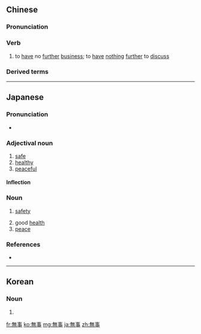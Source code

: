 {{also|无事}}
==Chinese==
{{zh-forms|s=无事}}

===Pronunciation===
{{zh-pron
|m=wúshì
|c=mou4 si6
|h=pfs=mò-sṳ/vù-sṳ
|cat=v
}}

===Verb===
{{zh-verb}}

# {{lb|zh|literary}} to [[have]] no [[further]] [[business]]; to [[have]] [[nothing]] [[further]] to [[discuss]]

===Derived terms===
{{zh-der|無事不登三寶殿|無事生非|天下本無事，庸人自擾之|太平無事|安然無事|平安無事|平白無事|無事忙|無事生風|相安無事|行所無事|行若無事|閒來無事|高枕無事}}

----

==Japanese==
{{ja-kanjitab|ぶ|じ|yomi=on}}

===Pronunciation===
* {{ja-pron|ぶじ|y=o|acc=0|acc_ref=NHK}}

===Adjectival noun===
{{ja-adj|infl=な|ぶじ}}

# [[safe]]
# [[healthy]]
# [[peaceful]]

====Inflection====
{{ja-na|ぶじ}}

===Noun===
{{ja-noun|ぶじ}}

# [[safety]]
#: {{ja-usex|'''無事'''で何よりだ。|'''ぶじ''' で なに より だ。|Your safety is what counts.}}
# good [[health]]
# [[peace]]

===References===
* {{R:Shogakukan}}
<references/>

----

==Korean==
{{ko-hanjatab}}

===Noun===
{{ko-noun|hangeul=무사}}

# {{hanja form of|무사|safety}}

[[fr:無事]]
[[ko:無事]]
[[mg:無事]]
[[ja:無事]]
[[zh:無事]]